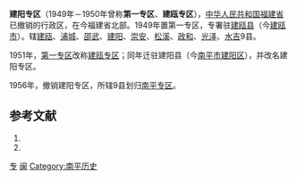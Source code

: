'''建阳专区'''（1949年－1950年曾称'''第一专区'''、'''建瓯专区'''），[[中华人民共和国|中华人民共和国]][[福建省|福建省]]已撤销的行政区，在今福建省北部。1949年置第一专区，专署驻[[建瓯县|建瓯县]]（今[[建瓯市|建瓯市]]）。辖[[建瓯县|建瓯]]、[[浦城县|浦城]]、[[邵武县|邵武]]、[[建阳县|建阳]]、[[崇安县|崇安]]、[[松溪县|松溪]]、[[政和县|政和]]、[[光泽县|光泽]]、[[水吉县|水吉]]9县。

1951年，[[第一专区|第一专区]]改称[[建瓯专区|建瓯专区]]；同年迁驻建阳县（今[[南平市|南平市]][[建阳区|建阳区]]），并改名建阳专区。

1956年，撤销建阳专区，所辖9县划归[[南平专区|南平专区]]。

== 参考文献 ==
# {{Cite book | author = 戴均良等 | title = 《中国古今地名大词典》 | location = 上海 | publisher = 上海辞书出版社 | date = 2005 | language = zh-hans }}
# {{Cite book | author = 史为乐 | title = 《中华人民共和国政区沿革（1949-2002）》 | location = 北京 | publisher = 人民出版社 | date = 2006 | language = zh-hans }}

[[Category:福建省已撤消的行政区|专]]
[[Category:专区|闽]]
[[Category:南平历史|Category:南平历史]]